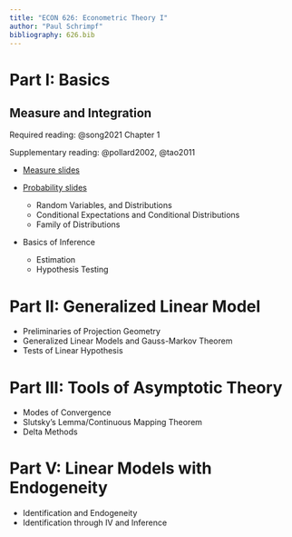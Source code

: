 ```yaml
---
title: "ECON 626: Econometric Theory I"
author: "Paul Schrimpf"
bibliography: 626.bib
---
```


# Part I: Basics

## Measure and Integration

Required reading: @song2021  Chapter 1

Supplementary reading: @pollard2002, @tao2011

- [Measure slides](measure/measure.qmd)

-  [Probability slides](probability/probability.qmd)

    - Random Variables, and Distributions
    - Conditional Expectations and Conditional Distributions
    - Family of Distributions

  - Basics of Inference

     - Estimation
     - Hypothesis Testing

# Part II: Generalized Linear Model

- Preliminaries of Projection Geometry
- Generalized Linear Models and Gauss-Markov Theorem
- Tests of Linear Hypothesis

# Part III: Tools of Asymptotic Theory

- Modes of Convergence
- Slutsky’s Lemma/Continuous Mapping Theorem
- Delta Methods

# Part V: Linear Models with Endogeneity

- Identification and Endogeneity
- Identification through IV and Inference
